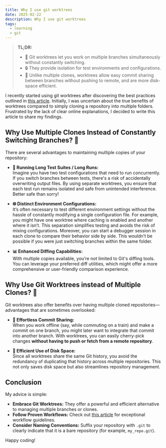 ```yaml
---
title: Why I use git worktrees
date: 2025-02-22
description: Why I use git worktrees
tags:
  - learning
  - git
---
```


> **TL;DR:**
> - 🌳 Git worktrees let you work on multiple branches simultaneously without constantly switching.
> - 🔒 They provide isolation for test environments and configurations.
> - 💾 Unlike multiple clones, worktrees allow easy commit sharing between branches without pushing to remote, and are more disk-space efficient.

I recently started using git worktrees after discovering the best practices outlined in [this article](https://matklad.github.io/2024/07/25/git-worktrees.html). Initially, I was uncertain about the true benefits of worktrees compared to simply cloning a repository into multiple folders. Frustrated by the lack of clear online explanations, I decided to write this article to share my findings.


## Why Use Multiple Clones Instead of Constantly Switching Branches? 🔄

There are several advantages to maintaining multiple copies of your repository:

- **🧪 Running Long Test Suites / Long Runs:**  
  Imagine you have two test configurations that need to run concurrently. If you switch branches between tests, there's a risk of accidentally overwriting output files. By using separate worktrees, you ensure that each test run remains isolated and safe from unintended interference. Better safe than sorry!

- **🌐 Distinct Environment Configurations:**  
  It’s often necessary to test different environment settings without the hassle of constantly modifying a single configuration file. For example, you might have one worktree where caching is enabled and another where it isn’t. This separation simplifies testing and avoids the risk of mixing configurations. Moreover, you can start a debugger session in each clone to compare their behavior side by side. This wouldn’t be possible if you were just switching branches within the same folder.

- **📊 Enhanced Diffing Capabilities:**  
  With multiple copies available, you’re not limited to Git's diffing tools. You can leverage your preferred diff utilities, which might offer a more comprehensive or user-friendly comparison experience.

## Why Use Git Worktrees instead of Multiple Clones? 🤔

Git worktrees also offer benefits over having multiple cloned repositories—advantages that are sometimes overlooked:

- **🔄 Effortless Commit Sharing:**  
  When you work offline (say, while commuting on a train) and make a commit on one branch, you might later want to integrate that commit into another branch. With worktrees, you can easily cherry-pick changes **without having to push or fetch from a remote repository**.

- **💾 Efficient Use of Disk Space:**  
  Since all worktrees share the same Git history, you avoid the redundancy of duplicating that history across multiple repositories. This not only saves disk space but also streamlines repository management.

## Conclusion

My advice is simple:

- **Embrace Git Worktrees:** They offer a powerful and efficient alternative to managing multiple branches or clones.
- **Follow Proven Workflows:** Check out [this article](https://matklad.github.io/2024/07/25/git-worktrees.html) for exceptional workflow guidelines.
- **Consider Naming Conventions:** Suffix your repository with `.git` to clearly indicate that it is a bare repository (for example, `my_repo.git`).

Happy coding!
